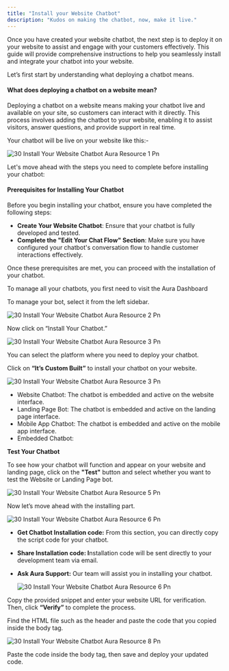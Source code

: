 ```yaml
---
title: "Install your Website Chatbot"
description: "Kudos on making the chatbot, now, make it live."
---
```


Once you have created your website chatbot, the next step is to deploy it on your website to assist and engage with your customers effectively. This guide will provide comprehensive instructions to help you seamlessly install and integrate your chatbot into your website.

Let’s first start by understanding what deploying a chatbot means.

#### **What does deploying a chatbot on a website mean?**

Deploying a chatbot on a website means making your chatbot live and available on your site, so customers can interact with it directly. This process involves adding the chatbot to your website, enabling it to assist visitors, answer questions, and provide support in real time.

Your chatbot will be live on your website like this:-

![30 Install Your Website Chatbot  Aura Resource 1 Pn](/images/how-botpenguin-works/install-website-chatbot/30.install_your_website_chatbot__Aura_resource_-1.png)

Let's move ahead with the steps you need to complete before installing your chatbot:

#### **Prerequisites for Installing Your Chatbot**

Before you begin installing your chatbot, ensure you have completed the following steps:

- **Create Your Website Chatbot**: Ensure that your chatbot is fully developed and tested.
- **Complete the "Edit Your Chat Flow" Section**: Make sure you have configured your chatbot's conversation flow to handle customer interactions effectively.

Once these prerequisites are met, you can proceed with the installation of your chatbot.

To manage all your chatbots, you first need to visit the  Aura Dashboard

To manage your bot, select it from the left sidebar.

![30 Install Your Website Chatbot  Aura Resource 2 Pn](/images/how-botpenguin-works/install-website-chatbot/30.install_your_website_chatbot__Aura_resource_-2.png)

Now click on “Install Your Chatbot.”

![30 Install Your Website Chatbot  Aura Resource 3 Pn](/images/how-botpenguin-works/install-website-chatbot/30.install_your_website_chatbot__Aura_resource_-3.png)

You can select the platform where you need to deploy your chatbot.

Click on **“It’s Custom Built”** to install your chatbot on your website.

![30 Install Your Website Chatbot  Aura Resource 3 Pn](/images/how-botpenguin-works/install-website-chatbot/30.install_your_website_chatbot__Aura_resource_-4.png)

- Website Chatbot: The chatbot is embedded and active on the website interface.
- Landing Page Bot: The chatbot is embedded and active on the landing page interface.
- Mobile App Chatbot: The chatbot is embedded and active on the mobile app interface.
- Embedded Chatbot:

**Test Your Chatbot**

To see how your chatbot will function and appear on your website and landing page, click on the **"Test"** button and select whether you want to test the Website or Landing Page bot.

![30 Install Your Website Chatbot  Aura Resource 5 Pn](/images/how-botpenguin-works/install-website-chatbot/30.install_your_website_chatbot__Aura_resource_-5.png)

Now let’s move ahead with the installing part.

![30 Install Your Website Chatbot  Aura Resource 6 Pn](/images/how-botpenguin-works/install-website-chatbot/30.install_your_website_chatbot__Aura_resource_-6.png)

- **Get Chatbot Installation code:** From this section, you can directly copy the script code for your chatbot.
- **Share Installation code: I**nstallation code will be sent directly to your development team via email.
- **Ask  Aura Support:** Our team will assist you in installing your chatbot.

  ![30 Install Your Website Chatbot  Aura Resource 6 Pn](/images/how-botpenguin-works/install-website-chatbot/30.install_your_website_chatbot__Aura_resource_-7.png)

Copy the provided snippet and enter your website URL for verification. Then, click **“Verify”** to complete the process.

Find the HTML file such as the header and paste the code that you copied inside the body tag.

![30 Install Your Website Chatbot  Aura Resource 8 Pn](/images/how-botpenguin-works/install-website-chatbot/30.install_your_website_chatbot__Aura_resource_-8.png)

Paste the code inside the body tag, then save and deploy your updated code.